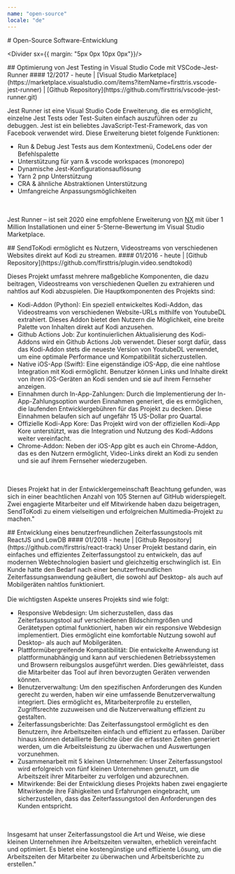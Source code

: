 ```yaml
---
name: "open-source"
locale: "de"
---
```



<PageBreakBefore/>
<Box id="openSource"/>
# Open-Source Software-Entwicklung

<Divider sx={{ margin: "5px 0px 10px 0px"}}/>

<AvoidPageBreakInside>
## Optimierung von Jest Testing in Visual Studio Code mit VSCode-Jest-Runner
#### 12/2017 - heute | [Visual Studio Marketplace](https://marketplace.visualstudio.com/items?itemName=firsttris.vscode-jest-runner) | [Github Repository](https://github.com/firsttris/vscode-jest-runner.git)

Jest Runner ist eine Visual Studio Code Erweiterung, die es ermöglicht, einzelne Jest Tests oder Test-Suiten einfach auszuführen oder zu debuggen. Jest ist ein beliebtes JavaScript-Test-Framework, das von Facebook verwendet wird. Diese Erweiterung bietet folgende Funktionen:

- Run & Debug Jest Tests aus dem Kontextmenü, CodeLens oder der Befehlspalette
- Unterstützung für yarn & vscode workspaces (monorepo)
- Dynamische Jest-Konfigurationsauflösung
- Yarn 2 pnp Unterstützung
- CRA & ähnliche Abstraktionen Unterstützung
- Umfangreiche Anpassungsmöglichkeiten

<br></br>
Jest Runner – ist seit 2020 eine empfohlene Erweiterung von [NX](https://nx.dev/) mit über 1 Million Installationen und einer 5-Sterne-Bewertung im Visual Studio Marketplace.

<Chips mb="30px" mt="10px" skills="TypeScript, NodeJs, VS Code API, Github, Jest, Babel, jest-editor-support"/>
</AvoidPageBreakInside>

<AvoidPageBreakInside>
## SendToKodi ermöglicht es Nutzern, Videostreams von verschiedenen Websites direkt auf Kodi zu streamen.
#### 01/2016 - heute | [Github Repository](https://github.com/firsttris/plugin.video.sendtokodi)

Dieses Projekt umfasst mehrere maßgebliche Komponenten, die dazu beitragen, Videostreams von verschiedenen Quellen zu extrahieren und nahtlos auf Kodi abzuspielen. Die Hauptkomponenten des Projekts sind:

- Kodi-Addon (Python): Ein speziell entwickeltes Kodi-Addon, das Videostreams von verschiedenen Website-URLs mithilfe von YoutubeDL extrahiert. Dieses Addon bietet den Nutzern die Möglichkeit, eine breite Palette von Inhalten direkt auf Kodi anzusehen.
- Github Actions Job: Zur kontinuierlichen Aktualisierung des Kodi-Addons wird ein Github Actions Job verwendet. Dieser sorgt dafür, dass das Kodi-Addon stets die neueste Version von YoutubeDL verwendet, um eine optimale Performance und Kompatibilität sicherzustellen.
- Native iOS-App (Swift): Eine eigenständige iOS-App, die eine nahtlose Integration mit Kodi ermöglicht. Benutzer können Links und Inhalte direkt von ihren iOS-Geräten an Kodi senden und sie auf ihrem Fernseher anzeigen.
- Einnahmen durch In-App-Zahlungen: Durch die Implementierung der In-App-Zahlungsoption wurden Einnahmen generiert, die es ermöglichen, die laufenden Entwicklergebühren für das Projekt zu decken. Diese Einnahmen belaufen sich auf ungefähr 15 US-Dollar pro Quartal.
- Offizielle Kodi-App Kore: Das Projekt wird von der offiziellen Kodi-App Kore unterstützt, was die Integration und Nutzung des Kodi-Addons weiter vereinfacht.
- Chrome-Addon: Neben der iOS-App gibt es auch ein Chrome-Addon, das es den Nutzern ermöglicht, Video-Links direkt an Kodi zu senden und sie auf ihrem Fernseher wiederzugeben.

<br></br>
Dieses Projekt hat in der Entwicklergemeinschaft Beachtung gefunden, was sich in einer beachtlichen Anzahl von 105 Sternen auf GitHub widerspiegelt. Zwei engagierte Mitarbeiter und elf Mitwirkende haben dazu beigetragen, SendToKodi zu einem vielseitigen und erfolgreichen Multimedia-Projekt zu machen."

<Chips mb="30px" mt="10px" skills="Phyton, Swift, TypeScript, React, Github Actions, Github, Kodi"/>
</AvoidPageBreakInside>

<AvoidPageBreakInside>
## Entwicklung eines benutzerfreundlichen Zeiterfassungstools mit ReactJS und LowDB
#### 01/2018 - heute | [Github Repository](https://github.com/firsttris/react-track)
Unser Projekt bestand darin, ein einfaches und effizientes Zeiterfassungstool zu entwickeln, das auf modernen Webtechnologien basiert und gleichzeitig erschwinglich ist. Ein Kunde hatte den Bedarf nach einer benutzerfreundlichen Zeiterfassungsanwendung geäußert, die sowohl auf Desktop- als auch auf Mobilgeräten nahtlos funktioniert.
<br></br>
Die wichtigsten Aspekte unseres Projekts sind wie folgt:

- Responsive Webdesign: Um sicherzustellen, dass das Zeiterfassungstool auf verschiedenen Bildschirmgrößen und Gerätetypen optimal funktioniert, haben wir ein responsive Webdesign implementiert. Dies ermöglicht eine komfortable Nutzung sowohl auf Desktop- als auch auf Mobilgeräten.
- Plattformübergreifende Kompatibilität: Die entwickelte Anwendung ist plattformunabhängig und kann auf verschiedenen Betriebssystemen und Browsern reibungslos ausgeführt werden. Dies gewährleistet, dass die Mitarbeiter das Tool auf ihren bevorzugten Geräten verwenden können.
- Benutzerverwaltung: Um den spezifischen Anforderungen des Kunden gerecht zu werden, haben wir eine umfassende Benutzerverwaltung integriert. Dies ermöglicht es, Mitarbeiterprofile zu erstellen, Zugriffsrechte zuzuweisen und die Nutzerverwaltung effizient zu gestalten.
- Zeiterfassungsberichte: Das Zeiterfassungstool ermöglicht es den Benutzern, ihre Arbeitszeiten einfach und effizient zu erfassen. Darüber hinaus können detaillierte Berichte über die erfassten Zeiten generiert werden, um die Arbeitsleistung zu überwachen und Auswertungen vorzunehmen.
- Zusammenarbeit mit 5 kleinen Unternehmen: Unser Zeiterfassungstool wird erfolgreich von fünf kleinen Unternehmen genutzt, um die Arbeitszeit ihrer Mitarbeiter zu verfolgen und abzurechnen.
- Mitwirkende: Bei der Entwicklung dieses Projekts haben zwei engagierte Mitwirkende ihre Fähigkeiten und Erfahrungen eingebracht, um sicherzustellen, dass das Zeiterfassungstool den Anforderungen des Kunden entspricht.

<br></br>
Insgesamt hat unser Zeiterfassungstool die Art und Weise, wie diese kleinen Unternehmen ihre Arbeitszeiten verwalten, erheblich vereinfacht und optimiert. Es bietet eine kostengünstige und effiziente Lösung, um die Arbeitszeiten der Mitarbeiter zu überwachen und Arbeitsberichte zu erstellen."

<Chips mb="30px" mt="10px" skills="TypeScript, React, Github Actions, Apollo, GraphQL, Reactstrap, Bootstrap 4, recharts, nodejs, lowDb"/>
</AvoidPageBreakInside>